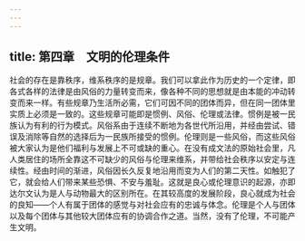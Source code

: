 ```yaml
---
---
---
```

title: 第四章　文明的伦理条件
---




社会的存在是靠秩序，维系秩序的是规章。我们可以拿此作为历史的一个定律，即各式各样的法律是由风俗的力量转变而来，像各种不同的思想就是由本能的冲动转变而来一样。有些规章乃生活所必需，它们可因不同的团体而异，但在同一团体里实质上必须是一致的。这些规章可能即是惯例、风俗、伦理或法律。惯例是被一民族认为有利的行为模式。风俗系由于连续不断地为各世代所沿用，并经由尝试、错误及消除等自然的选择后为一民族所接受的惯例。伦理则是一些风俗，而这些风俗被大家认为是他们福利与发展上不可或缺的重心。在没有成文法的原始社会里，凡人类居住的场所全靠这不可缺少的风俗与伦理来维系，并带给社会秩序以安定与连续性。经由时间的渐进，风俗因长久反复地沿用而变为人们的第二天性。如触犯了它，就会给人们带来某些恐惧、不安与羞耻。这就是良心或伦理意识的起源，亦即达尔文认为是人与动物最大的区别所在。在其较高度的发展阶段，良心就成为社会的良知——个人有属于团体的感觉与对社会应有的忠诚与体念。伦理是个人与团体以及每个团体与其他较大团体应有的协调合作之道。当然，没有了伦理，不可能产生文明。